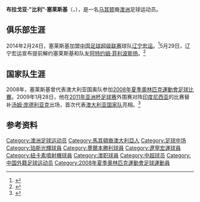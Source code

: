 {{noteta
|G1=足球
|G2=ALeague
|G3=JLeague
|1=zh-hans:塞莱斯基;zh-hk:施連施基;zh-tw:塞萊斯基;
}}
{{Infobox football biography
| name     = 比利·塞莱斯基<br>Billy Celeski
| image          = 
| fullname       = Blagoja Celeski
| birth_date    = {{birth date and age|1985|7|14|df=y}}
| birth_place = [[南斯拉夫社会主义联邦共和国|南斯拉夫]][[马其顿社会主义共和国|马其顿]][[奥赫里德|奥赫里德]]
| height         = {{height|m=1.75}}
| position       = [[中场|中场]]
| currentclub    = 
| clubnumber     = 
| youthyears1    =                 |youthclubs1 = [[Preston_Lions_FC|普莱斯顿雄狮]]
| youthyears2    =                 |youthclubs2 = [[Moreland_Zebras_FC|布琳斑马]]
| youthyears3    = 2001            |youthclubs3 = [[Victorian_Institute_of_Sport|维多利亚体育学院]]
| youthyears4    = 2002–2003 |youthclubs4 = [[Australian_Institute_of_Sport_Football_Program|澳大利亚体育学院足球项目]]
| years1         = 2004–2005 |clubs1 = [[Moreland_Zebras_FC|布琳斑马]]         |caps1 = 16 |goals1 = 2
| years2         = 2005–2006 |clubs2 = [[珀斯光荣足球俱乐部|珀斯光荣]]         |caps2 = 18 |goals2 = 0
| years3         = 2006–2007 |clubs3 = [[Moreland_Zebras_FC|布琳斑马]]         |caps3 = 23 |goals3 = 5
| years4         = 2007–2008 |clubs4 = [[珀斯光荣足球俱乐部|珀斯光荣]]         |caps4 = 14 |goals4 = 4
| years5         = 2008–2013 |clubs5 = [[墨尔本胜利足球俱乐部|墨尔本胜利]]     |caps5 = 91 |goals5 = 2
| years6         = 2013–2014 |clubs6 = [[Al-Shaab_CSC|沙巴布]]                 |caps6 = 11 |goals6 = 3
| years7         = 2014       |clubs7 = [[辽宁足球俱乐部|辽宁宏运]]             |caps7 = 6  |goals7 = 0
| years8         = 2014–2015 |clubs8 = [[紐卡索噴射機足球俱樂部|紐卡索噴射機]] |caps8 = 4  |goals8 = 0
| years9         = 2016       |clubs9 = [[甲府風林|甲府風林]]                            |caps9 = 13 |goals9 = 1
| nationalyears1 = 2004–2005 |nationalteam1 = 澳大利亚U-20                     |nationalcaps1 = 14 |nationalgoals1 = 0
| nationalyears2 = 2006–2007 |nationalteam2 = 澳大利亚U-23                     |nationalcaps2 = 13 |nationalgoals2 = 0
| nationalyears3 = 2009–     |nationalteam3 = [[澳洲国家足球队|澳大利亚]]      |nationalcaps3 = 1 |nationalgoals3 = 0
| pcupdate       = 2014年5月31日
| ntupdate       = 2014年2月24日
}}
'''布拉戈亚·"比利"·塞莱斯基'''（'''{{lang|en|Blagoja Celeski}}'''，{{bd|1985年|7月14日|||catIdx=Celeski, Blagoja}}），是一名[[马其顿|马其顿]]裔[[澳洲|澳洲]]足球运动员。

==俱乐部生涯==
2014年2月24日，塞莱斯基加盟[[中国足球超级联赛|中国足球超级联赛]]球队[[辽宁足球俱乐部|辽宁宏运]]。<ref>{{Cite web |url=http://sports.sina.com.cn/j/2014-02-24/22517039425.shtml |title=辽宁官方宣布前澳国脚入队 |accessdate=2014-02-26 |archive-date=2016-03-04 |archive-url=https://web.archive.org/web/20160304052703/http://sports.sina.com.cn/j/2014-02-24/22517039425.shtml |dead-url=no }}</ref>5月29日，辽宁宏运宣布提前解约塞莱斯基和队友[[阿特约姆·菲利波斯扬|阿特约姆·菲利波斯扬]]。<ref>{{Cite web |url=http://sports.sina.com.cn/j/2014-05-29/10057186640.shtml |title=辽足与双外援解约教练组添新人 引援目标中卫+前锋 |access-date=2014-06-01 |archive-date=2019-07-30 |archive-url=https://web.archive.org/web/20190730035500/http://sports.sina.com.cn/j/2014-05-29/10057186640.shtml |dead-url=no }}</ref>

==国家队生涯==
2008年，塞莱斯基曾代表澳大利亚国奥队参加[[2008年夏季奧林匹克運動會足球比賽|2008年夏季奧林匹克運動會足球比賽]]。2009年1月28日，他在[[2011年亚洲杯足球赛|2011年亚洲杯足球赛]]外围赛对阵[[印度尼西亚国家足球队|印度尼西亚]]的比赛替补[[Tom_Pondeljak|汤姆·庞德利亚克]]出场，首次代表[[澳洲国家足球队|澳大利亚国家队]]亮相。<ref>{{cite web|title=Socceroo 2009 Matches|url=http://www.ozfootball.net/ark/Socceroo/2009A.html|accessdate=2009-09-05|archive-date=2020-08-09|archive-url=https://web.archive.org/web/20200809095121/http://www.ozfootball.net/ark/Socceroo/2009A.html|dead-url=no}}</ref>

==参考资料==
{{reflist}}

{{2014年中超分类名单辽宁}}
{{2008年奧運會男子足球澳大利亞參賽名單}}

{{DEFAULTSORT:Celeski, Blagoja}}
[[Category:澳洲足球运动员|Category:澳洲足球运动员]]
[[Category:馬其頓裔澳大利亞人|Category:馬其頓裔澳大利亞人]]
[[Category:足球中场|Category:足球中场]]
[[Category:珀斯光輝球員|Category:珀斯光輝球員]]
[[Category:墨爾本勝利球員|Category:墨爾本勝利球員]]
[[Category:遼寧宏運球員|Category:遼寧宏運球員]]
[[Category:紐卡素噴射機球員|Category:紐卡素噴射機球員]]
[[Category:澳职球員|Category:澳职球員]]
[[Category:中超球员|Category:中超球员]]
[[Category:中国外籍足球运动员|Category:中国外籍足球运动员]]
[[Category:2008年夏季奧林匹克運動會足球運動員|Category:2008年夏季奧林匹克運動會足球運動員]]